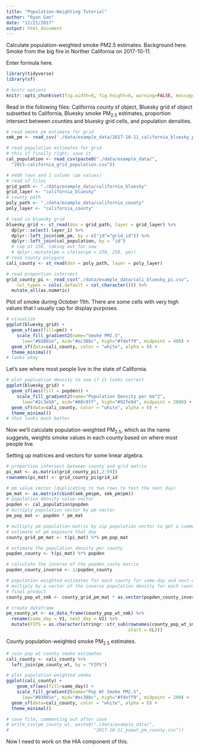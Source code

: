 ```yaml
---
title: "Population-Weighting Tutorial"
author: "Ryan Gan"
date: "12/21/2017"
output: html_document
---
```


Calculate population-weighted smoke PM2.5 estimates.
Background here.
Smoke from the big fire in Norther California on 2017-10-11.

Enter formula here.
```r
library(tidyverse) 
library(sf)

# knitr options
knitr::opts_chunk$set(fig.width=8, fig.height=6, warning=FALSE, message=FALSE)
```

Read in the following files: California county sf object, Bluesky grid sf object subsetted to California, Bluesky smoke PM~2.5~ estimates, proportion intersect between counties and bluesky grid cells, and population densities.

```r
# read smoke pm estimate for grid 
smk_pm <- read_csv('./data/example_data/2017-10-11_california_bluesky_pm.csv')

# read population estimates for grid
# this if finally right; save it
cal_population <- read_csv(paste0("./data/example_data/",
  "2015-california_grid_population.csv"))

# 4480 rows and 1 column (pm values)
# read sf files 
grid_path <- "./data/example_data/california_bluesky"
grid_layer <- "california_bluesky"
# county path
poly_path <- "./data/example_data/california_county"
poly_layer <- "california_county"

# read in bluesky grid
bluesky_grid <- st_read(dsn = grid_path, layer = grid_layer) %>% 
  dplyr::select(-layer_1) %>% 
  dplyr::left_join(smk_pm, by = c("id"="grid_id")) %>% 
  dplyr::left_join(cal_population, by = "id")
  # cap at 250, taking out for now 
  # dplyr::mutate(pm = ifelse(pm > 250, 250, pm))
# read county polygons
cali_county <- st_read(dsn = poly_path, layer = poly_layer)

# read proportion intersect
grid_county_pi <- read_csv("./data/example_data/cali_bluesky_pi.csv",
    col_types = cols(.default = col_character())) %>% 
  mutate_all(as.numeric)
```

Plot of smoke during October 11th. There are some cells with very high values that I usually cap for display purposes.

```r
# visualize
ggplot(bluesky_grid) +
  geom_sf(aes(fill=pm)) +
    scale_fill_gradient2(name="Smoke PM2.5", 
      low="#03001e", mid="#ec38bc", high="#fdeff9", midpoint = 400) +
  geom_sf(data=cali_county, color = "white", alpha = 0) +
  theme_minimal()
# looks okay
```

Let's see where most people live in the state of California.

```r
# plot popluation density to see if it looks correct
ggplot(bluesky_grid) +
  geom_sf(aes(fill = popden)) +
    scale_fill_gradient2(name="Population Density per km^2", 
      low="#2c3e50", mid="#00c9ff", high="#92fe9d", midpoint = 2000) +
  geom_sf(data=cali_county, color = "white", alpha = 0) +
  theme_minimal()
# that looks much better
```

Now we'll calculate population-weighted PM~2.5~, which as the name suggests, weights smoke values in each county based on where most people live.

Setting up matrices and vectors for some linear algebra.
```r
# proportion intersect between county and grid matrix
pi_mat <- as.matrix(grid_county_pi[,2:59])
rownames(pi_mat) <- grid_county_pi$grid_id

# pm value vector (duplicating to two rows to test the next day)
pm_mat <- as.matrix(cbind(smk_pm$pm, smk_pm$pm))
# population density value vector
popden <- cal_population$popden
# multiply population vector by pm vector
pm_pop_mat <- popden * pm_mat

# multiply pm population matrix by zip population vector to get a summed
# estimate of pm exposure that day
county_grid_pm_mat <- t(pi_mat) %*% pm_pop_mat

# estimate the population density per county
popden_county <- t(pi_mat) %*% popden

# calculate the inverse of the popden_couty matrix
popden_county_inverse <- 1/popden_county

# population weighted estimates for each county for same-day and next-day
# multiply by a vector of the inverse population density for each county
# final product
county_pop_wt_smk <- county_grid_pm_mat * as.vector(popden_county_inverse) 

# create dataframe
pm_county_wt <- as_data_frame(county_pop_wt_smk) %>% 
  rename(same_day = V1, next_day = V2) %>% 
  mutate(FIPS = as.character(stringr::str_sub(rownames(county_pop_wt_smk), 
                                              start = 6L)))
```

County population-weighted smoke PM~2.5~ estimates.

```r
# join pop wt county smoke estimates
cali_county <- cali_county %>% 
  left_join(pm_county_wt, by = "FIPS")

# plot population-weighted smoke
ggplot(cali_county) +
    geom_sf(aes(fill=same_day)) +
    scale_fill_gradient2(name="Pop Wt Smoke PM2.5", 
      low="#03001e", mid="#ec38bc", high="#fdeff9", midpoint = 200) +
  geom_sf(data=cali_county, color = "white", alpha = 0) +
  theme_minimal()

# save file; commenting out after save
# write_csv(pm_county_wt, paste0("./data/example_data/",
#                                "2017-10-11_popwt_pm_county.csv"))
```

Now I need to work on the HIA component of this.